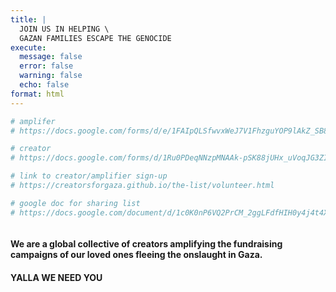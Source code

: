 ```yaml
---
title: |
  JOIN US IN HELPING \
  GAZAN FAMILIES ESCAPE THE GENOCIDE
execute:
  message: false
  error: false
  warning: false
  echo: false
format: html
---
```


```r

# amplifer
# https://docs.google.com/forms/d/e/1FAIpQLSfwvxWeJ7V1FhzguYOP9lAkZ_SB8LogzT5e5pi_izvhm3mGQQ/viewform

# creator
# https://docs.google.com/forms/d/1Ru0PDeqNNzpMNAAk-pSK88jUHx_uVoqJG3ZIxrvSMBc/viewform

# link to creator/amplifier sign-up
# https://creatorsforgaza.github.io/the-list/volunteer.html

# google doc for sharing list
# https://docs.google.com/document/d/1c0K0nP6VQ2PrCM_2ggLFdfHIH0y4j4t4X4I9dxx7VyU/mobilebasic



```




#### We are a global collective of creators amplifying the fundraising campaigns of our loved ones fleeing the onslaught in Gaza.

#### **YALLA WE NEED YOU**
